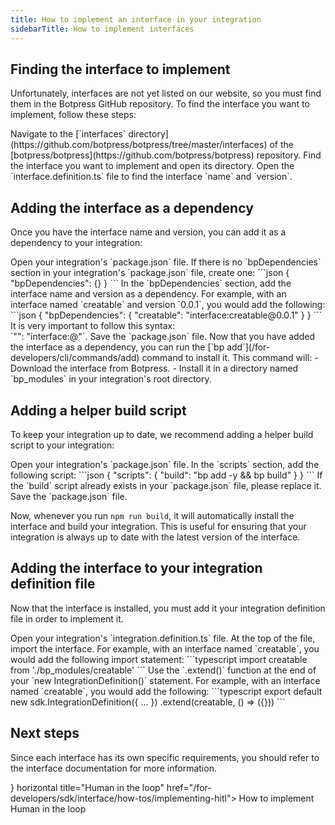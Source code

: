 ```yaml
---
title: How to implement an interface in your integration
sidebarTitle: How to implement interfaces
---
```



## Finding the interface to implement

Unfortunately, interfaces are not yet listed on our website, so you must find them in the Botpress GitHub repository. To find the interface you want to implement, follow these steps:

<Steps>
  <Step title="Open the interfaces directory">
    Navigate to the [`interfaces` directory](https://github.com/botpress/botpress/tree/master/interfaces) of the [botpress/botpress](https://github.com/botpress/botpress) repository.
  </Step>
  <Step title="Find the interface">
    Find the interface you want to implement and open its directory.
  </Step>
  <Step title="Find the name and version">
    Open the `interface.definition.ts` file to find the interface `name` and `version`.
  </Step>
</Steps>

## Adding the interface as a dependency

Once you have the interface name and version, you can add it as a dependency to your integration:

<Steps>
  <Step title="Open the package.json file">
    Open your integration's `package.json` file.
  </Step>
  <Step title="Add the bpDependencies section">
    If there is no `bpDependencies` section in your integration's `package.json` file, create one:
    ```json
    {
      "bpDependencies": {}
    }
    ```
  </Step>
  <Step title="Add the interface as a dependency">
    In the `bpDependencies` section, add the interface name and version as a dependency. For example, with an interface named `creatable` and version `0.0.1`, you would add the following:
    ```json
    {
      "bpDependencies": {
        "creatable": "interface:creatable@0.0.1"
      }
    }
    ```
    <Warning>
    It is very important to follow this syntax: <br/>
    `"<interface-name>": "interface:<interface-name>@<version>"`.
    </Warning>
  </Step>
  <Step title="Save the package.json file">
    Save the `package.json` file.
  </Step>
  <Step title="Install the interface">
  Now that you have added the interface as a dependency, you can run the [`bp add`](/for-developers/cli/commands/add) command to install it. This command will:
  - Download the interface from Botpress.
  - Install it in a directory named `bp_modules` in your integration's root directory.
  </Step>
</Steps>

## Adding a helper build script

To keep your integration up to date, we recommend adding a helper build script to your integration:

<Steps>
  <Step title="Open the package.json file">
    Open your integration's `package.json` file.
  </Step>
  <Step title="Add the build script">
    In the `scripts` section, add the following script:
    ```json
    {
      "scripts": {
        "build": "bp add -y && bp build"
      }
    }
    ```
    <Note>
    If the `build` script already exists in your `package.json` file, please replace it.
    </Note>
  </Step>
  <Step title="Save the package.json file">
    Save the `package.json` file.
  </Step>
</Steps>

Now, whenever you run `npm run build`, it will automatically install the interface and build your integration. This is useful for ensuring that your integration is always up to date with the latest version of the interface.

## Adding the interface to your integration definition file

Now that the interface is installed, you must add it your integration definition file in order to implement it.

<Steps>
  <Step title="Open the integration.definition.ts file">
    Open your integration's `integration.definition.ts` file.
  </Step>
  <Step title="Import the interface">
    At the top of the file, import the interface. For example, with an interface named `creatable`, you would add the following import statement:
    ```typescript
    import creatable from './bp_modules/creatable'
    ```
  </Step>
  <Step title="Extend your definition">
  Use the `.extend()` function at the end of your `new IntegrationDefinition()` statement. For example, with an interface named `creatable`, you would add the following:
  ```typescript
  export default new sdk.IntegrationDefinition({
    ...
  })
    .extend(creatable, () => ({}))
  ```
  </Step>
</Steps>

## Next steps

Since each interface has its own specific requirements, you should refer to the interface documentation for more information.

<CardGroup Cols={2}>
  <Card icon={<HitlIcon/>} horizontal title="Human in the loop" href="/for-developers/sdk/interface/how-tos/implementing-hitl">
  How to implement Human in the loop
  </Card>
</CardGroup>
